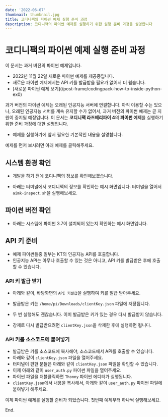 ```yaml
---
date: '2022-06-07'
thumbnail: thumbnail.jpg
title: 코디니팩의 파이썬 예제 실행 준비 과정
description: 코디니팩의 파이썬 예제를 실행하기 위한 실행 준비 과정을 설명합니다
---
```


# 코디니팩의 파이썬 예제 실행 준비 과정

<MdxTextBox>
    <Box sx={{ color: 'secondary.main', fontWeight: 600, mb: 1 }}>이 문서는 과거 버전의 파이썬 예제입니다.</Box>
    <ul>
        <li>2022년 11월 22일 새로운 파이썬 예제를 제공중입니다.</li>
        <li>새로운 파이썬 예제에서는 API 키를 발급받을 필요가 없어서 더 쉽습니다.</li>
        <li>[새로운 파이썬 예제 보기](/post-frame/codingpack-how-to-inside-python-ex0)</li>
    </ul>
    과거 버전의 파이썬 예제는 오래된 인공지능 서버에 연결합니다. 아직 이용할 수는 있으나, 오래된 인공지능 서버를 계속
    유지할 수가 없어서, 과거 버전의 파이썬 예제는 곧 지원이 중지될 예정입니다.
</MdxTextBox>

<MdxTextBox>
    <Box sx={{ color: 'secondary.main', fontWeight: 600, mb: 1 }}>
        이 문서는 <b>코디니팩 라즈베리파이 4</b>의 <b>파이썬 예제</b>를 실행하기 위한 준비 과정에 대한 설명입니다.
    </Box>
    <ul>
        <li>예제를 실행하기에 앞서 필요한 기본적인 내용을 설명합니다.</li>
    </ul>
</MdxTextBox>

예제를 먼저 보시려면 아래 예제를 클릭해주세요.

<PyExampleLinkBox exampleId="ex0" />

## 시스템 환경 확인

-   개발을 하기 전에 코디니팩의 정보를 확인해보겠습니다.
-   아래는 터미널에서 코디니팩의 정보를 확인하는 예시 화면입니다. 터미널을 열어서 `aimk-inspect.sh`을 실행해보세요.

    <MdxImageView src="/images/codinypack-py/inspect.png" caption="시스템 정보 확인" />

## 파이썬 버전 확인

-   아래는 시스템에 파이썬 3.7이 설치되어 있는지 확인하는 예시 화면입니다.
    <MdxImageView src="/images/codinypack-py/check-py37.png" caption="파이썬 버전 확인" />

## API 키 준비

-   예제 파이썬들중 일부는 KT의 인공지능 API를 호출합니다.
-   인공지능 API는 아무나 호출할 수 있는 것은 아니고, API 키를 발급받은 후에 호출할 수 있습니다.

### API 키 발급 받기

-   아래와 같이, 바탕화면의 `API 키발급`을 실행하여 키를 발급 받아주세요.
-   발급받은 키는 `/home/pi/Downloads/clientKey.json` 파일에 저장됩니다.
-   두 번 실행해도 괜찮습니다. 이미 발급받은 키가 있는 경우 다시 발급받지 않습니다.
-   강제로 다시 발급받으려면 `clientKey.json`을 삭제한 후에 실행하면 됩니다.

    <MdxImageView src="/images/codinypack-py/issue-api-key.png" caption="API 키 발급" />

### API 키를 소스코드에 붙여넣기

-   발급받은 키를 소스코드에 복사해야, 소스코드에서 API를 호출할 수 있습니다.
-   아래와 같이 `clientKey.json` 파일을 열어주세요.
    <MdxImageView src="/images/codinypack-py/copy-key-step1.png" caption="clientKey.json 파일 열기" />
-   터미널이 편한 분들은 아래와 같이 `clientKey.json` 파일을 확인할 수 있습니다.
    <MdxImageView src="/images/codinypack-py/copy-key-step2.png" caption="터미널에서 clientKey.json 파일 열기" />
-   이제 아래와 같이 `user_auth.py` 파이썬 파일을 열어주세요.
    <MdxImageView src="/images/codinypack-py/copy-key-step3.png" caption="user_auth.py 파일 열기" />
-   파이썬 파일을 더블클릭하면 `Thonny` 파이썬 에디터가 실행됩니다.
-   `clientKey.json`에서 내용을 복사해서, 아래와 같이 `user_auth.py` 파이썬 파일에 붙여넣기 해주세요.
    <MdxImageView src="/images/codinypack-py/copy-key-step4.png" caption="user_auth.py 파일 열기" />

이제 파이썬 예제를 실행할 준비가 되었습니다. 첫번째 예제부터 하나씩 실행해보세요.

<PyExampleLinkBox exampleId="ex0" />

End.

